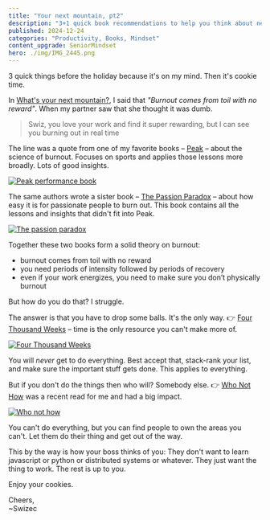 ```yaml
---
title: "Your next mountain, pt2"
description: "3+1 quick book recommendations to help you think about next year"
published: 2024-12-24
categories: "Productivity, Books, Mindset"
content_upgrade: SeniorMindset
hero: ./img/IMG_2445.png
---
```


3 quick things before the holiday because it's on my mind. Then it's cookie time.

In [What's your next mountain?](https://swizec.com/blog/whats-your-next-mountain/), I said that _"Burnout comes from toil with no reward"_. When my partner saw that she thought it was dumb.

> Swiz, you love your work and find it super rewarding, but I can see you burning out in real time

The line was a quote from one of my favorite books – [Peak](https://www.penguinrandomhouse.com/books/593398/peak-performance-by-brad-stulberg-and-steve-magness/) – about the science of burnout. Focuses on sports and applies those lessons more broadly. Lots of good insights.

[![Peak performance book](./img/Peak-performance-book-193b2b.jpeg)](https://www.penguinrandomhouse.com/books/593398/peak-performance-by-brad-stulberg-and-steve-magness/)

The same authors wrote a sister book – [The Passion Paradox](https://www.penguinrandomhouse.com/books/592250/the-passion-paradox-by-brad-stulberg-and-steve-magness/) – about how easy it is for passionate people to burn out. This book contains all the lessons and insights that didn't fit into Peak.

[![The passion paradox](./img/The-passion-paradox-dhabbd.jpeg)](https://www.penguinrandomhouse.com/books/592250/the-passion-paradox-by-brad-stulberg-and-steve-magness/)

Together these two books form a solid theory on burnout:

- burnout comes from toil with no reward
- you need periods of intensity followed by periods of recovery
- even if your work energizes, you need to make sure you don’t physically burnout

But how do you do that? I struggle.

The answer is that you have to drop some balls. It's the only way. 👉 [Four Thousand Weeks](https://www.strandbooks.com/four-thousand-weeks-time-management-for-mortals-9781250849359.html) – time is the only resource you can't make more of.

[![Four Thousand Weeks](./img/Four-Thousand-Weeks-77ifeg.jpeg)](https://www.strandbooks.com/four-thousand-weeks-time-management-for-mortals-9781250849359.html)

You will _never_ get to do everything. Best accept that, stack-rank your list, and make sure the important stuff gets done. This applies to everything.

But if you don't do the things then who will? Somebody else. 👉 [Who Not How](https://whonothow.com) was a recent read for me and had a big impact.

[![Who not how](./img/Who-not-how-1a5ha3.jpeg)](https://whonothow.com)

You can't do everything, but you can find people to own the areas you can't. Let them do their thing and get out of the way.

This by the way is how your boss thinks of you: They don't want to learn javascript or python or distributed systems or whatever. They just want the thing to work. The rest is up to you.

Enjoy your cookies.

Cheers,<br />
\~Swizec

